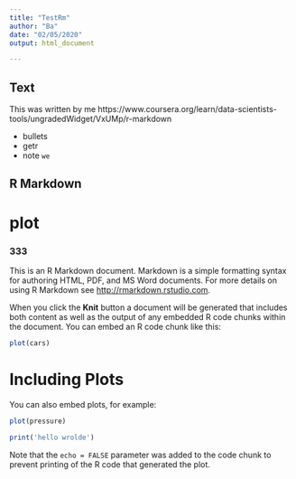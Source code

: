 ```yaml
---
title: "TestRm"  
author: "Ba"
date: "02/05/2020"
output: html_document

---
```


## Text

This was written by me https://www.coursera.org/learn/data-scientists-tools/ungradedWidget/VxUMp/r-markdown

- bullets  
- getr  
- note `we`


## R Markdown 
# plot 
### 333

This is an R Markdown document. Markdown is a simple formatting syntax for authoring HTML, PDF, and MS Word documents. For more details on using R Markdown see <http://rmarkdown.rstudio.com>.

When you click the **Knit** button a document will be generated that includes both content as well as the output of any embedded R code chunks within the document. You can embed an R code chunk like this:

```r
plot(cars)
```

# Including Plots

You can also embed plots, for example:

```r
plot(pressure)
```
```r
print('hello wrolde')
```

Note that the `echo = FALSE` parameter was added to the code chunk to prevent printing of the R code that generated the plot.
